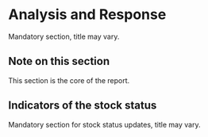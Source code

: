 # Analysis and Response
<!-- This level of header should be title case in English -->

Mandatory section, title may vary.

## Note on this section

This section is the core of the report.

## Indicators of the stock status

Mandatory section for stock status updates, title may vary.
